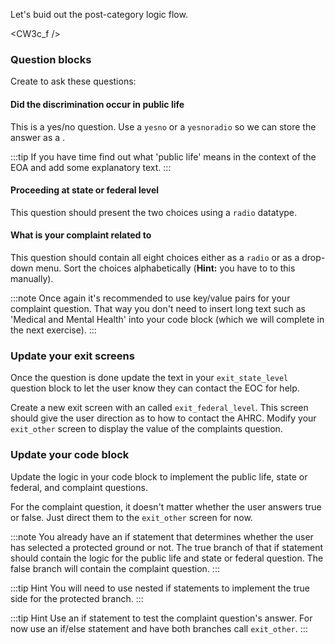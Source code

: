 

Let's buid out the post-category logic flow.

<CW3c_f />

### Question blocks
Create <DisplayGlossaryItem item='questionblock' plural />
to ask these questions:

#### Did the discrimination occur in public life
This is a yes/no question.  Use a `yesno` or a `yesnoradio` so we can store the answer as a
<DisplayGlossaryItem item='boolean'/>.

:::tip
If you have time find out what 'public life' means in the context of the EOA and add some
explanatory text.
:::

#### Proceeding at state or federal level
This question should present the two choices using a `radio` datatype.


#### What is your complaint related to
This question should contain all eight choices either as a `radio` or as a drop-down menu.
Sort the choices alphabetically (**Hint:** you have to to this manually).

:::note
Once again it's recommended to use key/value pairs for your complaint question.  That way
you don't need to insert long text such as 'Medical and Mental Health' into your code block
(which we will complete in the next exercise).
:::

### Update your exit screens
Once the question is done update the text in your `exit_state_level` question block to let the user
know they can contact the EOC for help.

Create a new exit screen with an <DisplayGlossaryItem item='eventtag' /> called `exit_federal_level`.
This screen should give the user direction as to how to contact the AHRC.
Modify your `exit_other` screen to display the value of the complaints question.

### Update your code block
Update  the logic in your code block  to implement the public life, 
state or federal, and complaint questions.

For the complaint question, it doesn't matter whether the user answers true or false.
Just direct them to the `exit_other` screen for now.

:::note
You already have an if statement that determines whether the user has selected
a protected ground or not. The true branch of that if statement should contain
the logic for the public life and state or federal question.  The false branch
will contain the complaint question.
:::

:::tip Hint
You will need to use nested if statements to implement the true side for the
protected branch.
:::

:::tip Hint
Use an if statement to test the complaint question's answer.  For now
use an if/else statement and have both branches call `exit_other`.
:::